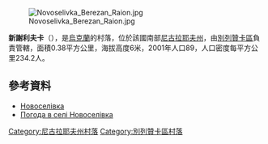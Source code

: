[[Image:Novoselivka_Berezan_Raion.jpg|right]]

'''新謝利夫卡'''（{{lang-uk|Новоселівка}}），是[[烏克蘭|烏克蘭]]的村落，位於該國南部[[尼古拉耶夫州|尼古拉耶夫州]]，由[[別列贊卡區|別列贊卡區]]負責管轄，面積0.38平方公里，海拔高度6米，2001年人口89，人口密度每平方公里234.2人。

{{coord|46|44|51|N|31|27|9|E|scale:100000|display=title}}

==參考資料==
* [http://w1.c1.rada.gov.ua/pls/z7502/A005?rdat1=03.11.2011&rf7571=21830 Новоселівка]{{dead link|date=2018年3月 |bot=InternetArchiveBot |fix-attempted=yes }}
* [http://weather.in.ua/ua/nikolaevskaja/18062 Погода в селі Новоселівка] {{Wayback|url=http://weather.in.ua/ua/nikolaevskaja/18062 |date=20160305112141 }}

[[Category:尼古拉耶夫州村落|Category:尼古拉耶夫州村落]]
[[Category:別列贊卡區村落|Category:別列贊卡區村落]]


{{Mykolaiv-geo-stub}}
